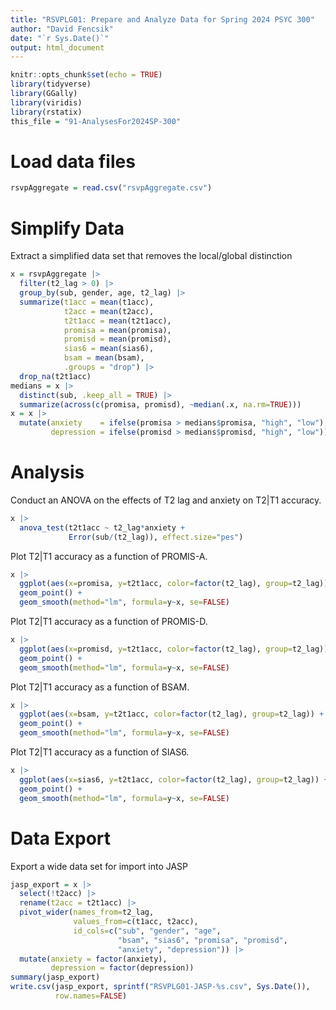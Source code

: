 ```yaml
---
title: "RSVPLG01: Prepare and Analyze Data for Spring 2024 PSYC 300"
author: "David Fencsik"
date: "`r Sys.Date()`"
output: html_document
---
```


```r
knitr::opts_chunk$set(echo = TRUE)
library(tidyverse)
library(GGally)
library(viridis)
library(rstatix)
this_file = "91-AnalysesFor2024SP-300"
```

# Load data files

```r
rsvpAggregate = read.csv("rsvpAggregate.csv")
```

# Simplify Data

Extract a simplified data set that removes the local/global distinction

```r
x = rsvpAggregate |>
  filter(t2_lag > 0) |>
  group_by(sub, gender, age, t2_lag) |>
  summarize(t1acc = mean(t1acc),
            t2acc = mean(t2acc),
            t2t1acc = mean(t2t1acc),
            promisa = mean(promisa),
            promisd = mean(promisd),
            sias6 = mean(sias6),
            bsam = mean(bsam),
            .groups = "drop") |>
  drop_na(t2t1acc)
medians = x |>
  distinct(sub, .keep_all = TRUE) |>
  summarize(across(c(promisa, promisd), ~median(.x, na.rm=TRUE)))
x = x |>
  mutate(anxiety    = ifelse(promisa > medians$promisa, "high", "low"),
         depression = ifelse(promisd > medians$promisd, "high", "low"))
```

# Analysis

Conduct an ANOVA on the effects of T2 lag and anxiety on T2|T1 accuracy.

```r
x |>
  anova_test(t2t1acc ~ t2_lag*anxiety +
             Error(sub/(t2_lag)), effect.size="pes")
```

Plot T2|T1 accuracy as a function of PROMIS-A.

```r
x |>
  ggplot(aes(x=promisa, y=t2t1acc, color=factor(t2_lag), group=t2_lag)) +
  geom_point() +
  geom_smooth(method="lm", formula=y~x, se=FALSE)
```

Plot T2|T1 accuracy as a function of PROMIS-D.

```r
x |>
  ggplot(aes(x=promisd, y=t2t1acc, color=factor(t2_lag), group=t2_lag)) +
  geom_point() +
  geom_smooth(method="lm", formula=y~x, se=FALSE)
```

Plot T2|T1 accuracy as a function of BSAM.

```r
x |>
  ggplot(aes(x=bsam, y=t2t1acc, color=factor(t2_lag), group=t2_lag)) +
  geom_point() +
  geom_smooth(method="lm", formula=y~x, se=FALSE)
```

Plot T2|T1 accuracy as a function of SIAS6.

```r
x |>
  ggplot(aes(x=sias6, y=t2t1acc, color=factor(t2_lag), group=t2_lag)) +
  geom_point() +
  geom_smooth(method="lm", formula=y~x, se=FALSE)
```

# Data Export

Export a wide data set for import into JASP

```r
jasp_export = x |>
  select(!t2acc) |>
  rename(t2acc = t2t1acc) |>
  pivot_wider(names_from=t2_lag,
              values_from=c(t1acc, t2acc),
              id_cols=c("sub", "gender", "age",
                        "bsam", "sias6", "promisa", "promisd",
                        "anxiety", "depression")) |>
  mutate(anxiety = factor(anxiety),
         depression = factor(depression))
summary(jasp_export)
write.csv(jasp_export, sprintf("RSVPLG01-JASP-%s.csv", Sys.Date()),
          row.names=FALSE)
```
